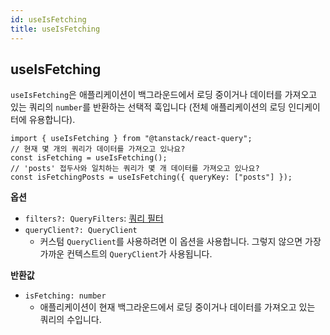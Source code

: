 ```yaml
---
id: useIsFetching
title: useIsFetching
---
```


## useIsFetching

`useIsFetching`은 애플리케이션이 백그라운드에서 로딩 중이거나 데이터를 가져오고 있는 쿼리의 `number`를 반환하는 선택적 훅입니다 (전체 애플리케이션의 로딩 인디케이터에 유용합니다).

```tsx
import { useIsFetching } from "@tanstack/react-query";
// 현재 몇 개의 쿼리가 데이터를 가져오고 있나요?
const isFetching = useIsFetching();
// 'posts' 접두사와 일치하는 쿼리가 몇 개 데이터를 가져오고 있나요?
const isFetchingPosts = useIsFetching({ queryKey: ["posts"] });
```

**옵션**

- `filters?: QueryFilters`: [쿼리 필터](../../guides/filters#query-filters)
- `queryClient?: QueryClient`
  - 커스텀 `QueryClient`를 사용하려면 이 옵션을 사용합니다. 그렇지 않으면 가장 가까운 컨텍스트의 `QueryClient`가 사용됩니다.

**반환값**

- `isFetching: number`
  - 애플리케이션이 현재 백그라운드에서 로딩 중이거나 데이터를 가져오고 있는 쿼리의 수입니다.

